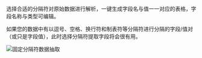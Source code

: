 选择合适的分隔符对原始数据进行解析，一键生成字段名与值一一对应的表格，字段名称与类型可编辑。

如果您的数据中有以逗号、空格、换⾏符和制表符等分隔符进⾏分隔的字段/值对（或只是字段值），此时选择分隔符提取字段将会很有⽤。

![固定分隔符数据抽取](https://pandora-kibana.qiniu.com/rule/split.png)
